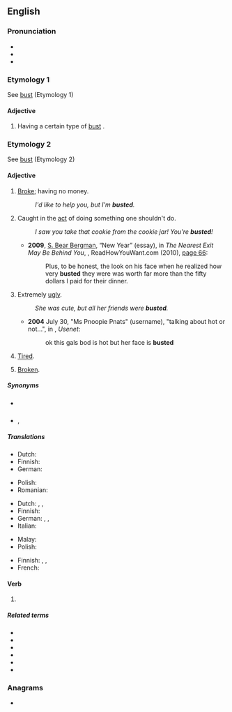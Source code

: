 ==English==

===Pronunciation===
* {{IPA|en|/ˈbʌstəd/}}
* {{audio|en|En-au-busted.ogg|Audio (AU)}}
* {{rhymes|en|ʌstəd|s=2}}

===Etymology 1===
See [[bust]] (Etymology 1)

====Adjective====
{{en-adj}}

# {{lb|en|often used in combination with an adjective}} Having a certain type of [[bust]] {{gloss|breasts; cleavage}}.

===Etymology 2===
See [[bust#Etymology 2|bust]] (Etymology 2)

====Adjective====
{{en-adj}}

# {{lb|en|slang}} [[broke|Broke]]; having no money.
#: ''I'd like to help you, but I'm '''busted'''.''
# {{lb|en|slang}} Caught in the [[act]] of doing something one shouldn't do.
#: ''I saw you take that cookie from the cookie jar! You're '''busted'''!''
#* '''2009''', [[w:S. Bear Bergman|S. Bear Bergman]], “New Year” (essay), in ''The Nearest Exit May Be Behind You'', {{ISBN|9781458775856}}, ReadHowYouWant.com (2010), [http://books.google.com/books?id=3uFlQH5749YC&pg=PA66&dq=busted page 66]:
#*: Plus, to be honest, the look on his face when he realized how very '''busted''' they were was worth far more than the fifty dollars I paid for their dinner.
# {{lb|en|slang}} Extremely [[ugly]].
#: ''She was cute, but all her friends were '''busted'''.''
#* '''2004''' July 30, "Ms Pnoopie Pnats" (username), "talking about hot or not...", in {{monospace|alt.support.shyness}}, ''Usenet'':
#*: ok this gals bod is hot but her face is '''busted'''
# {{lb|en|slang}} [[tired|Tired]].
# {{lb|en|slang}} [[broken|Broken]].

=====Synonyms=====
* {{sense|tired}} {{l|en|Thesaurus:fatigued}}
* {{sense|broken}} {{l|en|Thesaurus:broken}}, {{l|en|Thesaurus:out of order}}

=====Translations=====
{{trans-top|having no money}}
* Dutch: {{t+|nl|platzak}}
* Finnish: {{t+|fi|rahaton}}
* German: {{t+|de|pleite}}
{{trans-mid}}
* Polish: {{t+|pl|spłukany}}
* Romanian: {{t+|ro|lefter}}
{{trans-bottom}}

{{trans-top|caught in the act}}
* Dutch: {{t|nl|gepakt zijn}}, {{t|nl|erbij zijn}}, {{t+|nl|betrapt}}
* Finnish: {{t+|fi|kärähtää}}
* German: {{t+|de|erwischt}}, {{t+|de|geschnappt}}, {{t+|de|aufgeflogen}}
* Italian: {{t+|it|fregato}}
{{trans-mid}}
* Malay: {{t+|ms|kantoi}}
* Polish: {{t|pl|przyłapany}}
{{trans-bottom}}

{{trans-top|broken}}
* Finnish: {{t|fi|mäsänä}}, {{t|fi|mäskänä}}, {{t+|fi|rikki}}
* French: {{t+|fr|bouzillé|m}}
{{trans-mid}}
{{trans-bottom}}

====Verb====
{{head|en|verb form}}

# {{en-past of|bust}}

=====Related terms=====
* {{l|en|bust}}
* {{l|en|busted draw}}
* {{l|en|busted flush}}
* {{l|en|busted pilot}}
* {{l|en|busted valise}}
* {{l|en|flat busted}}

===Anagrams===
* {{anagrams|en|a=bdestu|bedust|bestud|budset|debuts|débuts}}